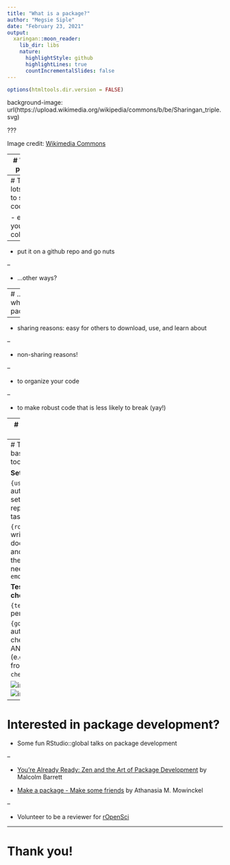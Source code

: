 ```yaml
---
title: "What is a package?"
author: "Megsie Siple"
date: "February 23, 2021"
output:
  xaringan::moon_reader:
    lib_dir: libs
    nature:
      highlightStyle: github
      highlightLines: true
      countIncrementalSlides: false
---
```


```r
options(htmltools.dir.version = FALSE)
```

background-image: url(https://upload.wikimedia.org/wikipedia/commons/b/be/Sharingan_triple.svg)

???

Image credit: [Wikimedia Commons](https://commons.wikimedia.org/wiki/File:Sharingan_triple.svg)

---
# What is a package?

- the fundamental unit of shareable code

```r
# You install them like this:
install.packages("x")

# You load them like this:
library("x")

# ... and you can get help on them by using
package?x
# or
help("x")
```

---
# There are lots of ways to share code

  - email it to your collaborators

--

  - put it on a github repo and go nuts

--

  - ...other ways?
 
---
# ...so why packages?

--

- sharing reasons: easy for others to download, use, and learn about

--

- non-sharing reasons!

--

  - to organize your code
  
--

  - to make robust code that is less likely to break (yay!)

---
# How do I do it?


---
# The most basic developer toolbox

**Setup**: 

`{usethis}` automates setup and other repetitive dev tasks

`{roxygen2}` writes documentation and formats it the way you need `r emo::ji("kiss")`


**Testing and checking**

`{testthat}` performs tests

`{goodpractice}` automates checks for style AND content (e.g., outputs from `R CMD check`)

![image1](https://usethis.r-lib.org/reference/figures/logo.png)
![image2](https://github.com/MangoTheCat/goodpractice/raw/master/man/figures/logo.png)

---
# Interested in package development?

- Some fun RStudio::global talks on package development

--

  - [You're Already Ready: Zen and the Art of Package Development](https://rstudio.com/resources/rstudioglobal-2021/youre-already-ready-zen-and-the-art-of-r-package-development/) by Malcolm Barrett

  - [Make a package - Make some friends](https://rstudio.com/resources/rstudioglobal-2021/make-a-package-make-some-friends/) by Athanasia M. Mowinckel

-- 

- Volunteer to be a reviewer for [rOpenSci](https://ropensci.org/software-review/)

---

# Thank you!